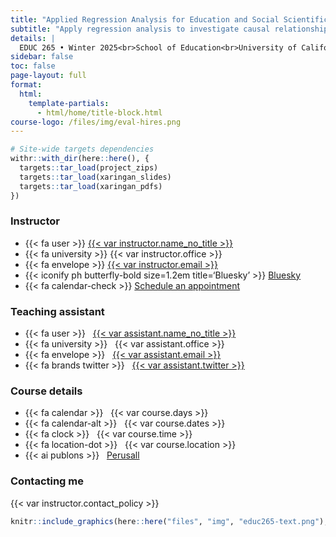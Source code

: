 ```yaml
---
title: "Applied Regression Analysis for Education and Social Scientific Research"
subtitle: "Apply regression analysis to investigate causal relationships"
details: |
  EDUC 265 • Winter 2025<br>School of Education<br>University of California, Irvine
sidebar: false
toc: false
page-layout: full
format:
  html:
    template-partials:
      - html/home/title-block.html
course-logo: /files/img/eval-hires.png
---
```


```r
# Site-wide targets dependencies
withr::with_dir(here::here(), {
  targets::tar_load(project_zips)
  targets::tar_load(xaringan_slides)
  targets::tar_load(xaringan_pdfs)
})
```

::: {.home}

::: {.grid .course-details}

::: {.g-col-12 .g-col-sm-6 .g-col-md-4}
### Instructor

- [{{< fa user >}}]{.fa-li} [{{< var instructor.name_no_title >}}]({{< var instructor.url >}})
- [{{< fa university >}}]{.fa-li} {{< var instructor.office >}}
- [{{< fa envelope >}}]{.fa-li} <a href='mailto:{{< var instructor.email >}}'>{{< var instructor.email >}}</a>
- [{{< iconify ph butterfly-bold size=1.2em title='Bluesky' >}}]{.fa-li} [Bluesky]({{< var instructor.bluesky >}})
- [{{< fa calendar-check >}}]{.fa-li} [Schedule an appointment]({{< var instructor.appointment_url >}})
:::

::: {.g-col-12 .g-col-sm-6 .g-col-md-4}
### Teaching assistant

- {{< fa user >}} &nbsp; [{{< var assistant.name_no_title >}}]({{< var assistant.url >}})
- {{< fa university >}} &nbsp; {{< var assistant.office >}}
- {{< fa envelope >}} &nbsp; <a href="mailto:{{< var assistant.email >}}">{{< var assistant.email >}}</a>
- {{< fa brands twitter >}} &nbsp; [{{< var assistant.twitter >}}](https://www.twitter.com/{{< var assistant.twitter >}})
:::

::: {.g-col-12 .g-col-sm-6 .g-col-md-4}
### Course details

- {{< fa calendar >}} &nbsp; {{< var course.days >}}
- {{< fa calendar-alt >}} &nbsp; {{< var course.dates >}}
- {{< fa clock >}} &nbsp; {{< var course.time >}}
- {{< fa location-dot >}} &nbsp; {{< var course.location >}}
- {{< ai publons >}} &nbsp; [Perusall]({{< var course.slack >}})
:::

::: {.g-col-12 .g-col-md-4 .contact-policy}
### Contacting me

{{< var instructor.contact_policy >}}
:::

:::

```r
knitr::include_graphics(here::here("files", "img", "educ265-text.png"), error = FALSE)
```

:::

